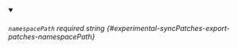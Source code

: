 
<details className="config-field" data-expandable="false" open>
<summary>

###### `namespacePath` <span className="config-field-required" data-required="false">required</span> <span className="config-field-type">string</span> <span className="config-field-default"></span> <span className="config-field-enum"></span> {#experimental-syncPatches-export-patches-namespacePath}



</summary>



</details>
